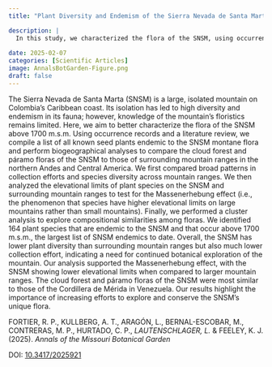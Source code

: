 ```yaml
---
title: "Plant Diversity and Endemism of the Sierra Nevada de Santa Marta, Colombia, with Floristic Comparisons to Surrounding Mountains"

description: |
  In this study, we characterized the flora of the SNSM, using occurrence records and a literature review, to compile a list of all known seed plants endemic to the SNSM montane flora.
  
date: 2025-02-07
categories: [Scientific Articles]
image: AnnalsBotGarden-Figure.png
draft: false
---
```


The Sierra Nevada de Santa Marta (SNSM) is a large, isolated mountain on Colombia’s Caribbean coast. Its isolation has led to high diversity and endemism in its fauna; however, knowledge of the mountain’s floristics remains limited. Here, we aim to better characterize the flora of the SNSM above 1700 m.s.m. Using occurrence records and a literature review, we compile a list of all known seed plants endemic to the SNSM montane flora and perform biogeographical analyses to compare the cloud forest and páramo floras of the SNSM to those of surrounding mountain ranges in the northern Andes and Central America. We first compared broad patterns in collection efforts and species diversity across mountain ranges. We then analyzed the elevational limits of plant species on the SNSM and surrounding mountain ranges to test for the Massenerhebung effect (i.e., the phenomenon that species have higher elevational limits on large mountains rather than small mountains). Finally, we performed a cluster analysis to explore compositional similarities among floras. We identified 164 plant species that are endemic to the SNSM and that occur above 1700 m.s.m., the largest list of SNSM endemics to date. Overall, the SNSM has lower plant diversity than surrounding mountain ranges but also much lower collection effort, indicating a need for continued botanical exploration of the mountain. Our analysis supported the Massenerhebung effect, with the SNSM showing lower elevational limits when compared to larger mountain ranges. The cloud forest and páramo floras of the SNSM were most similar to those of the Cordillera de Mérida in Venezuela. Our results highlight the importance of increasing efforts to explore and conserve the SNSM’s unique flora.


FORTIER, R. P., KULLBERG, A. T., ARAGÓN, L., BERNAL-ESCOBAR, M., CONTRERAS, M. P., HURTADO, C. P., *LAUTENSCHLAGER, L.* & FEELEY, K. J. (2025). *Annals of the Missouri Botanical Garden*

DOI: [10.3417/2025921](https://doi.org/10.3417/2025921)

